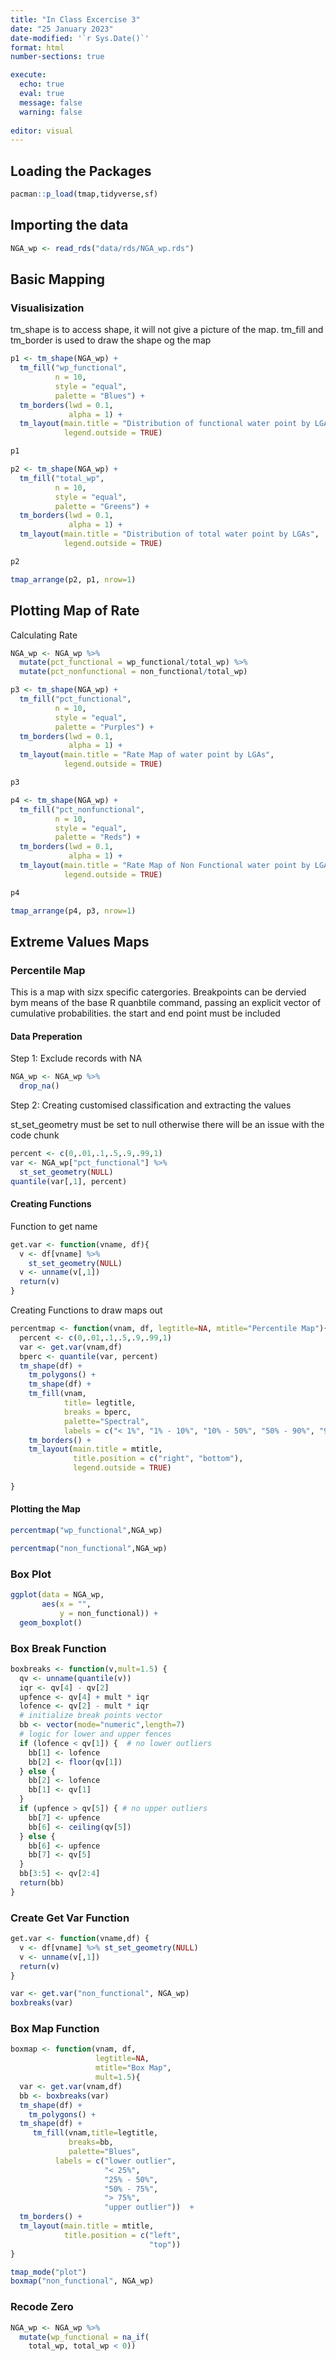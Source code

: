 ---
title: "In Class Excercise 3"
date: "25 January 2023"
date-modified: '`r Sys.Date()`'
format: html
number-sections: true

execute: 
  echo: true
  eval: true
  message: false
  warning: false
  
editor: visual
---

## Loading the Packages

```{r}
pacman::p_load(tmap,tidyverse,sf)
```

## Importing the data

```{r}
NGA_wp <- read_rds("data/rds/NGA_wp.rds")
```

## Basic Mapping

### Visualisization

::: callout-note
tm_shape is to access shape, it will not give a picture of the map. tm_fill and tm_border is used to draw the shape og the map
:::

```{r}
p1 <- tm_shape(NGA_wp) +
  tm_fill("wp_functional",
          n = 10,
          style = "equal",
          palette = "Blues") +
  tm_borders(lwd = 0.1,
             alpha = 1) +
  tm_layout(main.title = "Distribution of functional water point by LGAs",
            legend.outside = TRUE)

p1
```

```{r}
p2 <- tm_shape(NGA_wp) +
  tm_fill("total_wp",
          n = 10,
          style = "equal",
          palette = "Greens") +
  tm_borders(lwd = 0.1,
             alpha = 1) +
  tm_layout(main.title = "Distribution of total water point by LGAs",
            legend.outside = TRUE)

p2
```

```{r}
tmap_arrange(p2, p1, nrow=1)
```

## Plotting Map of Rate

::: callout-note
Calculating Rate
:::

```{r}
NGA_wp <- NGA_wp %>%
  mutate(pct_functional = wp_functional/total_wp) %>%
  mutate(pct_nonfunctional = non_functional/total_wp)
```

```{r}
p3 <- tm_shape(NGA_wp) +
  tm_fill("pct_functional",
          n = 10,
          style = "equal",
          palette = "Purples") +
  tm_borders(lwd = 0.1,
             alpha = 1) +
  tm_layout(main.title = "Rate Map of water point by LGAs",
            legend.outside = TRUE)

p3
```

```{r}
p4 <- tm_shape(NGA_wp) +
  tm_fill("pct_nonfunctional",
          n = 10,
          style = "equal",
          palette = "Reds") +
  tm_borders(lwd = 0.1,
             alpha = 1) +
  tm_layout(main.title = "Rate Map of Non Functional water point by LGAs",
            legend.outside = TRUE)

p4
```

```{r}
tmap_arrange(p4, p3, nrow=1)
```

## Extreme Values Maps

### Percentile Map

::: callout-note
This is a map with sizx specific catergories. Breakpoints can be dervied bym means of the base R quanbtile command, passing an explicit vector of cumulative probabilities. the start and end point must be included
:::

#### Data Preperation

Step 1: Exclude records with NA

```{r}
NGA_wp <- NGA_wp %>%
  drop_na()
```

Step 2: Creating customised classification and extracting the values

::: callout-note
st_set_geometry must be set to null otherwise there will be an issue with the code chunk
:::

```{r}
percent <- c(0,.01,.1,.5,.9,.99,1)
var <- NGA_wp["pct_functional"] %>%
  st_set_geometry(NULL)
quantile(var[,1], percent)
```

#### Creating Functions

::: callout-note
Function to get name
:::

```{r}
get.var <- function(vname, df){
  v <- df[vname] %>%
    st_set_geometry(NULL)
  v <- unname(v[,1])
  return(v)
}
```

::: callout-note
Creating Functions to draw maps out
:::

```{r}
percentmap <- function(vnam, df, legtitle=NA, mtitle="Percentile Map"){
  percent <- c(0,.01,.1,.5,.9,.99,1)
  var <- get.var(vnam,df)
  bperc <- quantile(var, percent)
  tm_shape(df) +
    tm_polygons() +
    tm_shape(df) +
    tm_fill(vnam,
            title= legtitle,
            breaks = bperc,
            palette="Spectral",
            labels = c("< 1%", "1% - 10%", "10% - 50%", "50% - 90%", "90% to 99%", "99% to 100%")) +
    tm_borders() +
    tm_layout(main.title = mtitle,
              title.position = c("right", "bottom"),
              legend.outside = TRUE)
  
}
```

#### Plotting the Map

```{r}
percentmap("wp_functional",NGA_wp)
```

```{r}
percentmap("non_functional",NGA_wp)
```

### Box Plot

```{r}
ggplot(data = NGA_wp,
       aes(x = "",
           y = non_functional)) +
  geom_boxplot()
```

### Box Break Function

```{r}
boxbreaks <- function(v,mult=1.5) {
  qv <- unname(quantile(v))
  iqr <- qv[4] - qv[2]
  upfence <- qv[4] + mult * iqr
  lofence <- qv[2] - mult * iqr
  # initialize break points vector
  bb <- vector(mode="numeric",length=7)
  # logic for lower and upper fences
  if (lofence < qv[1]) {  # no lower outliers
    bb[1] <- lofence
    bb[2] <- floor(qv[1])
  } else {
    bb[2] <- lofence
    bb[1] <- qv[1]
  }
  if (upfence > qv[5]) { # no upper outliers
    bb[7] <- upfence
    bb[6] <- ceiling(qv[5])
  } else {
    bb[6] <- upfence
    bb[7] <- qv[5]
  }
  bb[3:5] <- qv[2:4]
  return(bb)
}
```

### Create Get Var Function

```{r}
get.var <- function(vname,df) {
  v <- df[vname] %>% st_set_geometry(NULL)
  v <- unname(v[,1])
  return(v)
}
```

```{r}
var <- get.var("non_functional", NGA_wp) 
boxbreaks(var)
```

### Box Map Function

```{r}
boxmap <- function(vnam, df, 
                   legtitle=NA,
                   mtitle="Box Map",
                   mult=1.5){
  var <- get.var(vnam,df)
  bb <- boxbreaks(var)
  tm_shape(df) +
    tm_polygons() +
  tm_shape(df) +
     tm_fill(vnam,title=legtitle,
             breaks=bb,
             palette="Blues",
          labels = c("lower outlier", 
                     "< 25%", 
                     "25% - 50%", 
                     "50% - 75%",
                     "> 75%", 
                     "upper outlier"))  +
  tm_borders() +
  tm_layout(main.title = mtitle, 
            title.position = c("left",
                               "top"))
}
```

```{r}
tmap_mode("plot")
boxmap("non_functional", NGA_wp)
```

### Recode Zero

```{r}
NGA_wp <- NGA_wp %>%
  mutate(wp_functional = na_if(
    total_wp, total_wp < 0))
```
